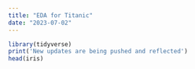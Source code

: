 ```yaml
---
title: "EDA for Titanic"
date: "2023-07-02"
---
```



```r
library(tidyverse)
print('New updates are being pushed and reflected')
head(iris)

```
